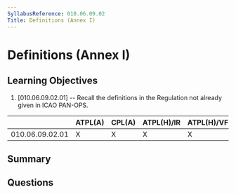 ```yaml
---
SyllabusReference: 010.06.09.02
Title: Definitions (Annex I)
---
```


# Definitions (Annex I)

## Learning Objectives

1. [010.06.09.02.01] -- Recall the definitions in the Regulation not already
   given in ICAO PAN-OPS.

|                 | ATPL(A) | CPL(A) | ATPL(H)/IR | ATPL(H)/VFR | CPL(H) | IR  | CBIR(A) |
| --------------- | ------- | ------ | ---------- | ----------- | ------ | --- | ------- |
| 010.06.09.02.01 | X       | X      | X          | X           | X      | X   | X       |

## Summary

## Questions

